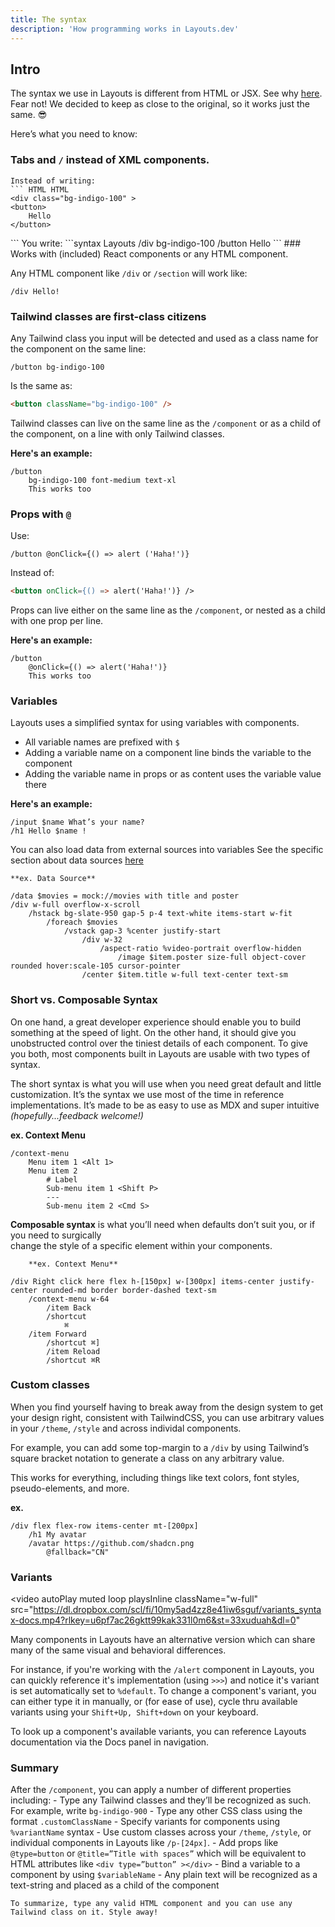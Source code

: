 ```yaml
---
title: The syntax
description: 'How programming works in Layouts.dev'
---
```


## Intro

The syntax we use in Layouts is different from HTML or JSX. See why [here](essentials/What%20is%20Layouts#concise-syntax-to-help-you-focus-on-what-matters).
Fear not! We decided to keep as close to the original, so it works just the same. 😎

Here’s what you need to know:

### Tabs and `/` instead of XML components.

	Instead of writing: 
	``` HTML HTML
	<div class="bg-indigo-100" >
	<button>
		Hello
	</button>
</div>
```
You write: 
```syntax Layouts
/div bg-indigo-100
	/button Hello
```
### Works with (included) React components or any HTML component.

Any HTML component like `/div` or `/section` will work like: 

```syntax Layouts
/div Hello!
```
### Tailwind classes are first-class citizens

Any Tailwind class you input will be detected and used as a class name for the component on the same line: 
```syntax Layouts
/button bg-indigo-100
```
Is the same as: 
```HTML HTML
<button className="bg-indigo-100" />
```
<Info>Tailwind classes can live on the same line as the `/component` or as a child of the component, on a line 
with only Tailwind classes.</Info>

**Here's an example:**
```syntax Layouts
/button 
	bg-indigo-100 font-medium text-xl 
	This works too
```

### Props with `@`

Use:
```syntax Layouts
/button @onClick={() => alert ('Haha!')}
```
Instead of:
```HTML HTML
<button onClick={() => alert('Haha!')} />
```
<Info>Props can live either on the same line as the `/component`, or nested as a child with one prop per line.</Info>

**Here's an example:**
```syntax Layouts
/button 
	@onClick={() => alert('Haha!')}
	This works too
```

### Variables
	
Layouts uses a simplified syntax for using variables with components.
- All variable names are prefixed with `$`
- Adding a variable name on a component line binds the variable to the component
- Adding the variable name in props or as content uses the variable value there

**Here's an example:**
```
/input $name What’s your name?	
/h1 Hello $name !
```

You can also load data from external sources into variables
See the specific section about data sources [here](essentials/datasources)

	**ex. Data Source**
```syntax Layouts
/data $movies = mock://movies with title and poster
/div w-full overflow-x-scroll
	/hstack bg-slate-950 gap-5 p-4 text-white items-start w-fit
		/foreach $movies
			/vstack gap-3 %center justify-start
				/div w-32
					/aspect-ratio %video-portrait overflow-hidden
						/image $item.poster size-full object-cover rounded hover:scale-105 cursor-pointer
				/center $item.title w-full text-center text-sm
```

### Short vs. Composable Syntax
On one hand, a great developer experience should enable you to build something at the speed of light.
On the other hand, it should give you unobstructed control over the tiniest details of each component.
To give you both, most components built in Layouts are usable with two types of syntax.

The short syntax is what you will use when you need great default and little customization.
It’s the syntax we use most of the time in reference implementations.
It’s made to be as easy to use as MDX and super intuitive _(hopefully...feedback welcome!)_
		
**ex. Context Menu**
```syntax Short Syntax
/context-menu
	Menu item 1 <Alt 1>
	Menu item 2
		# Label
		Sub-menu item 1 <Shift P>
		---
		Sub-menu item 2 <Cmd S>
```

**Composable syntax** is what you’ll need when defaults don’t suit you, or if you need to surgically	
change the style of a specific element within your components.

		**ex. Context Menu**
```syntax Composable
/div Right click here flex h-[150px] w-[300px] items-center justify-center rounded-md border border-dashed text-sm
	/context-menu w-64 
		/item Back
		/shortcut 
			⌘
	/item Forward
		/shortcut ⌘]
		/item Reload
		/shortcut ⌘R
``` 

### Custom classes

When you find yourself having to break away from the design system to get your design right, consistent with TailwindCSS, you can use arbitrary values in your `/theme`, `/style` and across individal components.

For example, you can add some top-margin to a `/div` by using Tailwind’s square bracket notation to generate a class on any arbitrary value.

This works for everything, including things like text colors, font styles, pseudo-elements, and more.

**ex.**
```syntax Layouts
/div flex flex-row items-center mt-[200px]
	/h1 My avatar
	/avatar https://github.com/shadcn.png
		@fallback="CN"
```

### Variants

<video
	autoPlay
	muted
	loop
	playsInline
	className="w-full"
	src="https://dl.dropbox.com/scl/fi/10my5ad4zz8e41iw6sguf/variants_syntax-docs.mp4?rlkey=u6pf7ac26gktt99kak331l0m6&st=33xuduah&dl=0"
></video>

Many components in Layouts have an alternative version which can share many of the same visual and behavioral differences. 

For instance, if you're working with the `/alert` component in Layouts, you can quickly reference it's implementation (using `>>>`) and notice it's variant is set automatically set to `%default`.
To change a component's variant, you can either type it in manually, or (for ease of use), cycle thru available variants using your `Shift+Up, Shift+down` on your keyboard.

To look up a component's available variants, you can reference Layouts documentation via the Docs panel in navigation. 


### Summary 

After the `/component`, you can apply a number of different properties including:
		- Type any Tailwind classes and they’ll be recognized as such. For example, write `bg-indigo-900`
		- Type any other CSS class using the format `.customClassName`
		- Specify variants for components using `%variantName` syntax
		- Use custom classes across your `/theme`, `/style`, or individual components in Layouts like `/p-[24px]`.
		- Add props like `@type=button` or `@title=”Title with spaces”` which will be equivalent to HTML attributes like `<div type=”button” ></div>`
		- Bind a variable to a component by using `$variableName`
		- Any plain text will be recognized as a text-string and placed as a child of the component

	To summarize, type any valid HTML component and you can use any Tailwind class on it. Style away!